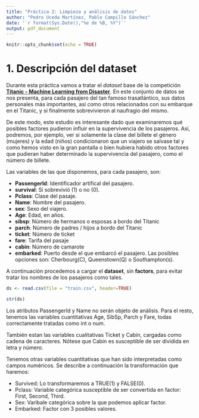 ```yaml
---
title: "Práctica 2: Limpieza y análisis de datos"
author: "Pedro Uceda Martínez, Pablo Campillo Sánchez"
date: '`r format(Sys.Date(),"%e de %B, %Y")`'
output: pdf_document
---
```


```r
knitr::opts_chunk$set(echo = TRUE)
```

# 1. Descripción del dataset

Durante esta práctica vamos a tratar el _dataset_ base de la competición [**Titanic - Machine Learning from Disaster**](https://www.kaggle.com/c/titanic/overview). En este conjunto de datos se nos presenta, para cada pasajero del tan famoso trasatlántico, sus datos personales más importantes, así como otros relacionados con su embarque en el Titanic, y si finalmente sobrevivieron al naufragio del mismo.

De este modo, este estudio es interesante dado que examinaremos qué posibles factores pudieron influir en la supervivencia de los pasajeros. Así, podremos, por ejemplo, ver si solamente la clase del billete el género (mujeres) y la edad (niños) condicionaron que un viajero se salvase tal y como hemos visto en la gran pantalla o bien hubiera habido otros factores que pudieran haber determinado la supervivencia del pasajero, como el número de billete.

Las variables de las que disponemos, para cada pasajero, son:

- **PassengerId**: Identificador artifical del pasajero.
- **survival**: Si sobrevivió (1) o no (0).
- **Pclass**: Clase del pasaje. 
- **Name**: Nombre del pasajero.
- **sex**: Sexo del viajero.
- **Age**: Edad, en años.
- **sibsp**: Número de hermanos o esposas a bordo del Titanic
- **parch**: Número de padres / hijos a bordo del Titanic
- **ticket**: Número de ticket
- **fare**: Tarifa del pasaje
- **cabin**: Número de camarote
- **embarked**: Puerto desde el que embarcó el pasajero. Las posibles opciones son: Cherbourg(C), Queenstown(Q) o Southampton(s).

A continuación procedemos a cargar el __dataset__, sin __factors__, para evitar tratar los nombres de los pasajeros como tales.
```r


ds <- read.csv(file = "train.csv", header=TRUE)

str(ds)

```

Los atributos PassengerId y Name no serán objeto de análisis. Para el resto, tenemos las variables cuantitativas Age, SibSp, Parch y Fare, todas correctamente tratadas como int o num. 

También estan las variables cualitativas Ticket y Cabin, cargadas como cadena de caracteres. Nótese que Cabin es susceptible de ser dividida en letra y número.

Tenemos otras variables cuantitativas que han sido interpretadas como campos numéricos. Se describe a continuación la transformación que haremos:

- Survived: Lo transformaremos a TRUE(1) y FALSE(0).
- Pclass: Variable categórica susceptible de ser convertida en factor: First, Second, Third.
- Sex: Varibale categórica sobre la que podemos aplicar factor.
- Embarked: Factor con 3 posibles valores.

